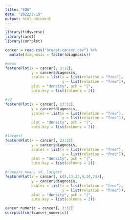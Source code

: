 ```yaml
---
title: "EDA"
date: "2022/3/15"
output: html_document
---
```


```r
library(tidyverse)
library(caret)
library(corrplot)
```

```r
cancer = read.csv("breast-cancer.csv") %>% 
  mutate(diagnosis = factor(diagnosis))

#mean
featurePlot(x = cancer[, 3:12],
            y = cancer$diagnosis,
            scales = list(x = list(relation = "free"),
                          y = list(relation = "free")),
            plot = "density", pch = "|",
            auto.key = list(columns = 2))

#sd
featurePlot(x = cancer[, 13:22],
            y = cancer$diagnosis,
            scales = list(x = list(relation = "free"),
                          y = list(relation = "free")),
            plot = "density", pch = "|",
            auto.key = list(columns = 2))

#largest
featurePlot(x = cancer[, 23:32],
            y = cancer$diagnosis,
            scales = list(x = list(relation = "free"),
                          y = list(relation = "free")),
            plot = "density", pch = "|",
            auto.key = list(columns = 2))

#compare mean, sd, largest
featurePlot(x = cancer[, c(3,13,23,4,14,24)],
            y = cancer$diagnosis,
            scales = list(x = list(relation = "free"),
                          y = list(relation = "free")),
            plot = "density", pch = "|",
            auto.key = list(columns = 2))

cancer_numeric = cancer[, 3:32]
corrplot(cor(cancer_numeric))
```

